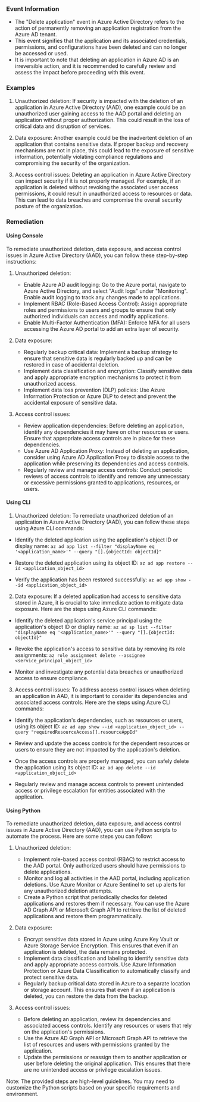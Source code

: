 
### Event Information

- The "Delete application" event in Azure Active Directory refers to the action of permanently removing an application registration from the Azure AD tenant.
- This event signifies that the application and its associated credentials, permissions, and configurations have been deleted and can no longer be accessed or used.
- It is important to note that deleting an application in Azure AD is an irreversible action, and it is recommended to carefully review and assess the impact before proceeding with this event.


### Examples

1. Unauthorized deletion: If security is impacted with the deletion of an application in Azure Active Directory (AAD), one example could be an unauthorized user gaining access to the AAD portal and deleting an application without proper authorization. This could result in the loss of critical data and disruption of services.

2. Data exposure: Another example could be the inadvertent deletion of an application that contains sensitive data. If proper backup and recovery mechanisms are not in place, this could lead to the exposure of sensitive information, potentially violating compliance regulations and compromising the security of the organization.

3. Access control issues: Deleting an application in Azure Active Directory can impact security if it is not properly managed. For example, if an application is deleted without revoking the associated user access permissions, it could result in unauthorized access to resources or data. This can lead to data breaches and compromise the overall security posture of the organization.

### Remediation

#### Using Console

To remediate unauthorized deletion, data exposure, and access control issues in Azure Active Directory (AAD), you can follow these step-by-step instructions:

1. Unauthorized deletion:
   - Enable Azure AD audit logging: Go to the Azure portal, navigate to Azure Active Directory, and select "Audit logs" under "Monitoring". Enable audit logging to track any changes made to applications.
   - Implement RBAC (Role-Based Access Control): Assign appropriate roles and permissions to users and groups to ensure that only authorized individuals can access and modify applications.
   - Enable Multi-Factor Authentication (MFA): Enforce MFA for all users accessing the Azure AD portal to add an extra layer of security.

2. Data exposure:
   - Regularly backup critical data: Implement a backup strategy to ensure that sensitive data is regularly backed up and can be restored in case of accidental deletion.
   - Implement data classification and encryption: Classify sensitive data and apply appropriate encryption mechanisms to protect it from unauthorized access.
   - Implement data loss prevention (DLP) policies: Use Azure Information Protection or Azure DLP to detect and prevent the accidental exposure of sensitive data.

3. Access control issues:
   - Review application dependencies: Before deleting an application, identify any dependencies it may have on other resources or users. Ensure that appropriate access controls are in place for these dependencies.
   - Use Azure AD Application Proxy: Instead of deleting an application, consider using Azure AD Application Proxy to disable access to the application while preserving its dependencies and access controls.
   - Regularly review and manage access controls: Conduct periodic reviews of access controls to identify and remove any unnecessary or excessive permissions granted to applications, resources, or users.

#### Using CLI

1. Unauthorized deletion: To remediate unauthorized deletion of an application in Azure Active Directory (AAD), you can follow these steps using Azure CLI commands:

- Identify the deleted application using the application's object ID or display name:
  `az ad app list --filter "displayName eq '<application_name>'" --query "[].{objectId: objectId}"`

- Restore the deleted application using its object ID:
  `az ad app restore --id <application_object_id>`

- Verify the application has been restored successfully:
  `az ad app show --id <application_object_id>`

2. Data exposure: If a deleted application had access to sensitive data stored in Azure, it is crucial to take immediate action to mitigate data exposure. Here are the steps using Azure CLI commands:

- Identify the deleted application's service principal using the application's object ID or display name:
  `az ad sp list --filter "displayName eq '<application_name>'" --query "[].{objectId: objectId}"`

- Revoke the application's access to sensitive data by removing its role assignments:
  `az role assignment delete --assignee <service_principal_object_id>`

- Monitor and investigate any potential data breaches or unauthorized access to ensure compliance.

3. Access control issues: To address access control issues when deleting an application in AAD, it is important to consider its dependencies and associated access controls. Here are the steps using Azure CLI commands:

- Identify the application's dependencies, such as resources or users, using its object ID:
  `az ad app show --id <application_object_id> --query "requiredResourceAccess[].resourceAppId"`

- Review and update the access controls for the dependent resources or users to ensure they are not impacted by the application's deletion.

- Once the access controls are properly managed, you can safely delete the application using its object ID:
  `az ad app delete --id <application_object_id>`

- Regularly review and manage access controls to prevent unintended access or privilege escalation for entities associated with the application.

#### Using Python

To remediate unauthorized deletion, data exposure, and access control issues in Azure Active Directory (AAD), you can use Python scripts to automate the process. Here are some steps you can follow:

1. Unauthorized deletion:
   - Implement role-based access control (RBAC) to restrict access to the AAD portal. Only authorized users should have permissions to delete applications.
   - Monitor and log all activities in the AAD portal, including application deletions. Use Azure Monitor or Azure Sentinel to set up alerts for any unauthorized deletion attempts.
   - Create a Python script that periodically checks for deleted applications and restores them if necessary. You can use the Azure AD Graph API or Microsoft Graph API to retrieve the list of deleted applications and restore them programmatically.

2. Data exposure:
   - Encrypt sensitive data stored in Azure using Azure Key Vault or Azure Storage Service Encryption. This ensures that even if an application is deleted, the data remains protected.
   - Implement data classification and labeling to identify sensitive data and apply appropriate access controls. Use Azure Information Protection or Azure Data Classification to automatically classify and protect sensitive data.
   - Regularly backup critical data stored in Azure to a separate location or storage account. This ensures that even if an application is deleted, you can restore the data from the backup.

3. Access control issues:
   - Before deleting an application, review its dependencies and associated access controls. Identify any resources or users that rely on the application's permissions.
   - Use the Azure AD Graph API or Microsoft Graph API to retrieve the list of resources and users with permissions granted by the application.
   - Update the permissions or reassign them to another application or user before deleting the original application. This ensures that there are no unintended access or privilege escalation issues.

Note: The provided steps are high-level guidelines. You may need to customize the Python scripts based on your specific requirements and environment.

